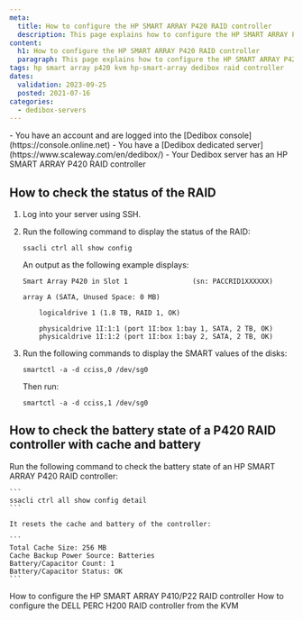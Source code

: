 ```yaml
---
meta:
  title: How to configure the HP SMART ARRAY P420 RAID controller
  description: This page explains how to configure the HP SMART ARRAY P420 RAID controller
content:
  h1: How to configure the HP SMART ARRAY P420 RAID controller
  paragraph: This page explains how to configure the HP SMART ARRAY P420 RAID controller
tags: hp smart array p420 kvm hp-smart-array dedibox raid controller
dates:
  validation: 2023-09-25
  posted: 2021-07-16
categories:
  - dedibox-servers
---
```


<Message type="requirement">
  - You have an account and are logged into the [Dedibox console](https://console.online.net)
  - You have a [Dedibox dedicated server](https://www.scaleway.com/en/dedibox/)
  - Your Dedibox server has an HP SMART ARRAY P420 RAID controller
</Message>

## How to check the status of the RAID

1. Log into your server using SSH.
2.  Run the following command to display the status of the RAID:
    ```
    ssacli ctrl all show config
    ```

    An output as the following example displays:

    ```
    Smart Array P420 in Slot 1                (sn: PACCRID1XXXXXX)

    array A (SATA, Unused Space: 0 MB)

        logicaldrive 1 (1.8 TB, RAID 1, OK)

        physicaldrive 1I:1:1 (port 1I:box 1:bay 1, SATA, 2 TB, OK)
        physicaldrive 1I:1:2 (port 1I:box 1:bay 2, SATA, 2 TB, OK)
    ```
3. Run the following commands to display the SMART values of the disks:
    ```
    smartctl -a -d cciss,0 /dev/sg0
    ```

    Then run:

    ```
    smartctl -a -d cciss,1 /dev/sg0
    ```

## How to check the battery state of a P420 RAID controller with cache and battery

Run the following command to check the battery state of an HP SMART ARRAY P420 RAID controller:

    ```
    ssacli ctrl all show config detail
    ```

    It resets the cache and battery of the controller:

    ```
    Total Cache Size: 256 MB
    Cache Backup Power Source: Batteries
    Battery/Capacitor Count: 1
    Battery/Capacitor Status: OK
    ```


<Navigation title="See also">
  <PreviousButton to="/dedibox/hardware/how-to/configure-hp-smart-array-p410/">How to configure the HP SMART ARRAY P410/P22 RAID controller</PreviousButton>
  <NextButton to="/dedibox/hardware/how-to/configure-raid-kvm-h200/">How to configure the DELL PERC H200 RAID controller from the KVM</NextButton>
</Navigation>
